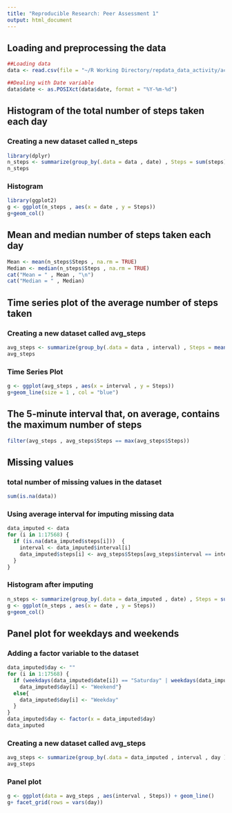 ```yaml
---
title: "Reproducible Research: Peer Assessment 1"
output: html_document
---
```


## Loading and preprocessing the data

```r
##Loading data
data <- read.csv(file = "~/R Working Directory/repdata_data_activity/activity.csv")

##Dealing with Date variable
data$date <- as.POSIXct(data$date, format = "%Y-%m-%d")
```

## Histogram of the total number of steps taken each day

### Creating a new dataset called n_steps

```r
library(dplyr)
n_steps <- summarize(group_by(.data = data , date) , Steps = sum(steps))
n_steps
```

### Histogram

```r
library(ggplot2)
g <- ggplot(n_steps , aes(x = date , y = Steps))
g+geom_col()

```

## Mean and median number of steps taken each day

```r
Mean <- mean(n_steps$Steps , na.rm = TRUE)
Median <- median(n_steps$Steps , na.rm = TRUE)
cat("Mean = " , Mean , "\n")
cat("Median = " , Median)
```

## Time series plot of the average number of steps taken

### Creating a new dataset called avg_steps

```r
avg_steps <- summarize(group_by(.data = data , interval) , Steps = mean(steps , na.rm = TRUE))
avg_steps
```

### Time Series Plot

```r
g <- ggplot(avg_steps , aes(x = interval , y = Steps))
g+geom_line(size = 1 , col = "blue")
```

## The 5-minute interval that, on average, contains the maximum number of steps

```r
filter(avg_steps , avg_steps$Steps == max(avg_steps$Steps))
```

## Missing values

### total number of missing values in the dataset

```r
sum(is.na(data))
```

### Using average interval for imputing missing data

```r
data_imputed <- data
for (i in 1:17568) {
  if (is.na(data_imputed$steps[i]))  {
    interval <- data_imputed$interval[i]
    data_imputed$steps[i] <- avg_steps$Steps[avg_steps$interval == interval]
  }
}
```

### Histogram after imputing

```r
n_steps <- summarize(group_by(.data = data_imputed , date) , Steps = sum(steps))
g <- ggplot(n_steps , aes(x = date , y = Steps))
g+geom_col()
```

## Panel plot for weekdays and weekends

### Adding a factor variable to the dataset

```r
data_imputed$day <- ""
for (i in 1:17568) {
  if (weekdays(data_imputed$date[i]) == "Saturday" | weekdays(data_imputed$date[i]) == "Sunday" ) {
    data_imputed$day[i] <- "Weekend"}
  else{
    data_imputed$day[i] <- "Weekday" 
  }
}
data_imputed$day <- factor(x = data_imputed$day)
data_imputed
```

### Creating a new dataset called avg_steps

```r
avg_steps <- summarize(group_by(.data = data_imputed , interval , day ) , Steps = mean(steps))
avg_steps
```

### Panel plot

```r
g <- ggplot(data = avg_steps , aes(interval , Steps)) + geom_line()
g+ facet_grid(rows = vars(day))
```
